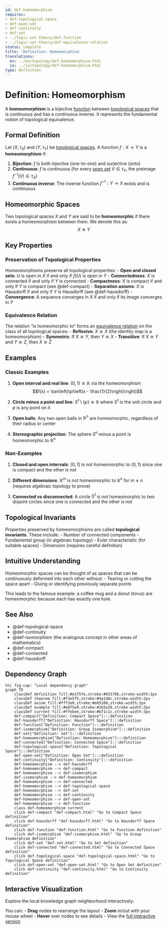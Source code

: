 ```yaml
---
id: def-homeomorphism
requires:
- def-topological-space
- def-open-set
- def-continuity
- def-set
- ../logic-set-theory/def-function
- ../logic-set-theory/def-equivalence-relation
status: complete
title: 'Definition: Homeomorphism'
translations:
  en: ../en/topology/def-homeomorphism.html
  ja: ../ja/topology/def-homeomorphism.html
type: Definition
---
```


# Definition: Homeomorphism {#def-homeomorphism}

A **homeomorphism** is a bijective [function](../logic-set-theory/def-function.qmd) between [topological spaces](def-topological-space.qmd) that is continuous and has a continuous inverse. It represents the fundamental notion of topological equivalence.

## Formal Definition

Let $(X, \tau_X)$ and $(Y, \tau_Y)$ be [topological spaces](def-topological-space.qmd). A function $f: X \to Y$ is a **homeomorphism** if:

1. **Bijection**: $f$ is both injective (one-to-one) and surjective (onto)
2. **Continuous**: $f$ is continuous (for every [open set](def-open-set.qmd) $V \in \tau_Y$, the preimage $f^{-1}(V) \in \tau_X$)
3. **Continuous inverse**: The inverse function $f^{-1}: Y \to X$ exists and is continuous

## Homeomorphic Spaces

Two topological spaces $X$ and $Y$ are said to be **homeomorphic** if there exists a homeomorphism between them. We denote this as:
$$X \cong Y$$

## Key Properties

### Preservation of Topological Properties

Homeomorphisms preserve all topological properties:
- **Open and closed sets**: $U$ is open in $X$ if and only if $f(U)$ is open in $Y$
- **Connectedness**: $X$ is connected if and only if $Y$ is connected
- **Compactness**: $X$ is compact if and only if $Y$ is compact (see @def-compact)
- **Separation axioms**: $X$ is Hausdorff if and only if $Y$ is Hausdorff (see @def-hausdorff)
- **Convergence**: A sequence converges in $X$ if and only if its image converges in $Y$

### Equivalence Relation

The relation "is homeomorphic to" forms an [equivalence relation](../logic-set-theory/def-equivalence-relation.qmd) on the class of all topological spaces:
- **Reflexive**: $X \cong X$ (the identity map is a homeomorphism)
- **Symmetric**: If $X \cong Y$, then $Y \cong X$
- **Transitive**: If $X \cong Y$ and $Y \cong Z$, then $X \cong Z$

## Examples

### Classic Examples

1. **Open interval and real line**: $(0,1) \cong \mathbb{R}$ via the homeomorphism
   $$f(x) = \tan\left(\pi\left(x - \frac{1}{2}\right)\right)$$

2. **Circle minus a point and line**: $S^1 \setminus \{p\} \cong \mathbb{R}$ where $S^1$ is the unit circle and $p$ is any point on it

3. **Open balls**: Any two open balls in $\mathbb{R}^n$ are homeomorphic, regardless of their radius or center

4. **Stereographic projection**: The sphere $S^n$ minus a point is homeomorphic to $\mathbb{R}^n$

### Non-Examples

1. **Closed and open intervals**: $[0,1]$ is not homeomorphic to $(0,1)$ since one is compact and the other is not

2. **Different dimensions**: $\mathbb{R}^m$ is not homeomorphic to $\mathbb{R}^n$ for $m \neq n$ (requires algebraic topology to prove)

3. **Connected vs disconnected**: A circle $S^1$ is not homeomorphic to two disjoint circles since one is connected and the other is not

## Topological Invariants

Properties preserved by homeomorphisms are called **topological invariants**. These include:
- Number of connected components
- Fundamental group (in algebraic topology)
- Euler characteristic (for suitable spaces)
- Dimension (requires careful definition)

## Intuitive Understanding

Homeomorphic spaces can be thought of as spaces that can be continuously deformed into each other without:
- Tearing or cutting the space apart
- Gluing or identifying previously separate points

This leads to the famous example: a coffee mug and a donut (torus) are homeomorphic because each has exactly one hole.

## See Also

- @def-topological-space
- @def-continuity
- @def-isomorphism (the analogous concept in other areas of mathematics)
- @def-compact
- @def-connected
- @def-hausdorff

## Dependency Graph

```mermaid
%%| fig-cap: "Local dependency graph"
graph TD
    classDef definition fill:#e1f5fe,stroke:#01579b,stroke-width:2px
    classDef theorem fill:#f3e5f5,stroke:#4a148c,stroke-width:2px
    classDef axiom fill:#fff3e0,stroke:#e65100,stroke-width:2px
    classDef example fill:#e8f5e9,stroke:#1b5e20,stroke-width:2px
    classDef current fill:#ffebee,stroke:#b71c1c,stroke-width:3px
    def-compact["Definition: Compact Space"]:::definition
    def-hausdorff["Definition: Hausdorff Space"]:::definition
    def-function["Definition: Function"]:::definition
    def-isomorphism["Definition: Group Isomorphism"]:::definition
    def-set["Definition: Set"]:::definition
    def-homeomorphism["Definition: Homeomorphism"]:::definition
    def-connected["Definition: Connected Space"]:::definition
    def-topological-space["Definition: Topological Space"]:::definition
    def-open-set["Definition: Open Set"]:::definition
    def-continuity["Definition: Continuity"]:::definition
    def-homeomorphism --> def-hausdorff
    def-homeomorphism --> def-compact
    def-homeomorphism --> def-isomorphism
    def-isomorphism --> def-homeomorphism
    def-homeomorphism --> def-connected
    def-homeomorphism --> def-topological-space
    def-homeomorphism --> def-set
    def-homeomorphism --> def-continuity
    def-homeomorphism --> def-open-set
    def-homeomorphism --> def-function
    class def-homeomorphism current
    click def-compact "def-compact.html" "Go to Compact Space definition"
    click def-hausdorff "def-hausdorff.html" "Go to Hausdorff Space definition"
    click def-function "def-function.html" "Go to Function definition"
    click def-isomorphism "def-isomorphism.html" "Go to Group Isomorphism definition"
    click def-set "def-set.html" "Go to Set definition"
    click def-connected "def-connected.html" "Go to Connected Space definition"
    click def-topological-space "def-topological-space.html" "Go to Topological Space definition"
    click def-open-set "def-open-set.html" "Go to Open Set definition"
    click def-continuity "def-continuity.html" "Go to Continuity definition"
```

## Interactive Visualization

Explore the local knowledge graph neighborhood interactively:

::: {.graph-viz data-id="def-homeomorphism" data-width="700" data-height="500"}
:::

You can:
- **Drag** nodes to rearrange the layout
- **Zoom** in/out with your mouse wheel
- **Hover** over nodes to see details
- View the [full interactive version](../../output/interactive/def-homeomorphism.html){target="_blank"}
